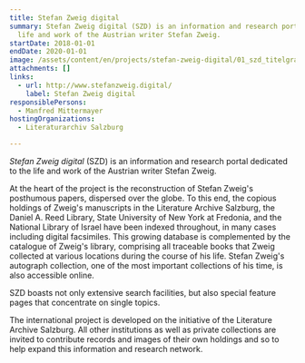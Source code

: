 ```yaml
---
title: Stefan Zweig digital
summary: Stefan Zweig digital (SZD) is an information and research portal on the
  life and work of the Austrian writer Stefan Zweig.
startDate: 2018-01-01
endDate: 2020-01-01
image: /assets/content/en/projects/stefan-zweig-digital/01_szd_titelgraphik.jpg
attachments: []
links:
  - url: http://www.stefanzweig.digital/
    label: Stefan Zweig digital
responsiblePersons:
  - Manfred Mittermayer
hostingOrganizations:
  - Literaturarchiv Salzburg

---
```

_Stefan Zweig digital_ (SZD) is an information and research portal dedicated to the life and work of the Austrian writer Stefan Zweig.

At the heart of the project is the reconstruction of Stefan Zweig's posthumous papers, dispersed over the globe. To this end, the copious holdings of Zweig's manuscripts in the Literature Archive Salzburg, the Daniel A. Reed Library, State University of New York at Fredonia, and the National Library of Israel have been indexed throughout, in many cases including digital facsimiles. This growing database is complemented by the catalogue of Zweig's library, comprising all traceable books that Zweig collected at various locations during the course of his life. Stefan Zweig's autograph collection, one of the most important collections of his time, is also accessible online.

SZD boasts not only extensive search facilities, but also special feature pages that concentrate on single topics.

The international project is developed on the initiative of the Literature Archive Salzburg. All other institutions as well as private collections are invited to contribute records and images of their own holdings and so to help expand this information and research network.
